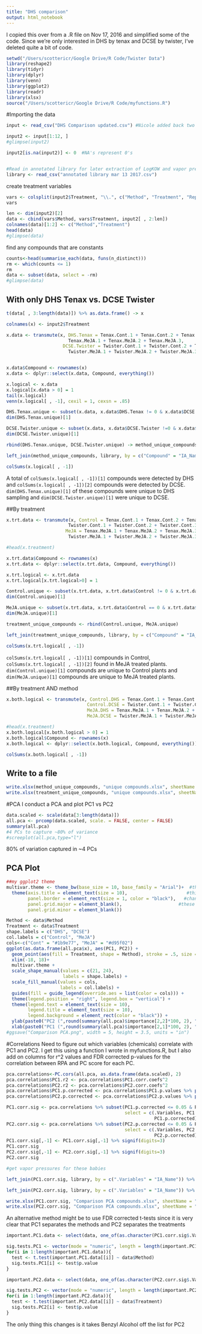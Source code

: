 ```yaml
---
title: "DHS comparison"
output: html_notebook
---
```


I copied this over from a .R file on Nov 17, 2016 and simplified some of the code. Since we're only interested in DHS by tenax and DCSE by twister, I've deleted quite a bit of code.

```r
setwd("/Users/scottericr/Google Drive/R Code/Twister Data")
library(reshape2)
library(tidyr)
library(dplyr)
library(venn)
library(ggplot2)
library(readr)
library(xlsx)
source("/Users/scottericr/Google Drive/R Code/myfunctions.R")
```
#Importing the data

```r
input <- read_csv("DHS Comparison updated.csv") #Nicole added back two compounds she previously removed as contaminants.  They're not actually contaminants.

input2 <- input[1:12, ]
#glimpse(input2)

input2[is.na(input2)] <- 0  #NA's represent 0's


#Read in annotated library for later extraction of LogKOW and vapor pressure
library <- read_csv("annotated library mar 13 2017.csv")

```

create treatment variables
```r
vars <- colsplit(input2$Treatment, "\\.", c("Method", "Treatment", "Rep"))
vars

len <- dim(input2)[2]
data <- cbind(vars$Method, vars$Treatment, input2[ , 2:len])
colnames(data)[1:2] <- c("Method","Treatment")
head(data)
#glimpse(data)
```

find any compounds that are constants
```r
counts<-head(summarise_each(data, funs(n_distinct)))
rm <- which(counts <= 1)
rm
data <- subset(data, select = -rm)
#glimpse(data)
```

## With only DHS Tenax vs. DCSE Twister
```r
t(data[ , 3:length(data)]) %>% as.data.frame() -> x

colnames(x) <- input2$Treatment

x.data <- transmute(x, DHS.Tenax = Tenax.Cont.1 + Tenax.Cont.2 + Tenax.Cont.3 + 
                       Tenax.MeJA.1 + Tenax.MeJA.2 + Tenax.MeJA.3, 
                     DCSE.Twister = Twister.Cont.1 + Twister.Cont.2 + Twister.Cont.3 + 
                       Twister.MeJA.1 + Twister.MeJA.2 + Twister.MeJA.3)


x.data$Compound <- rownames(x)
x.data <- dplyr::select(x.data, Compound, everything())

x.logical <- x.data
x.logical[x.data > 0] = 1
tail(x.logical)
venn(x.logical[ , -1], cexil = 1, cexsn = .85)

DHS.Tenax.unique <- subset(x.data, x.data$DHS.Tenax != 0 & x.data$DCSE.Twister == 0)
dim(DHS.Tenax.unique)[1]

DCSE.Twister.unique <- subset(x.data, x.data$DCSE.Twister !=0 & x.data$DHS.Tenax == 0)
dim(DCSE.Twister.unique)[1]

rbind(DHS.Tenax.unique, DCSE.Twister.unique) -> method_unique_compounds

left_join(method_unique_compounds, library, by = c("Compound" = "IA_Name")) %>% select(Compound, DHS.Tenax, DCSE.Twister, Log_P, LogP_Type, Vapor_Pressure, Vapor_Pressure_At) -> method_unique_compounds

colSums(x.logical[ , -1])
```
A total of `colSums(x.logical[ , -1])[1]` compounds were detected by DHS and `colSums(x.logical[ , -1])[2]` compounds were detected by DCSE.  `dim(DHS.Tenax.unique)[1]` of these compounds were unique to DHS sampling and `dim(DCSE.Twister.unique)[1]` were unique to DCSE.

##By treatment
```r
x.trt.data <- transmute(x, Control = Tenax.Cont.1 + Tenax.Cont.2 + Tenax.Cont.3 + 
                       Twister.Cont.1 + Twister.Cont.2 + Twister.Cont.3,
                      MeJA = Tenax.MeJA.1 + Tenax.MeJA.2 + Tenax.MeJA.3 + 
                       Twister.MeJA.1 + Twister.MeJA.2 + Twister.MeJA.3)

#head(x.treatment)

x.trt.data$Compound <- rownames(x)
x.trt.data <- dplyr::select(x.trt.data, Compound, everything())

x.trt.logical <- x.trt.data
x.trt.logical[x.trt.logical>0] = 1

Control.unique <- subset(x.trt.data, x.trt.data$Control != 0 & x.trt.data$MeJA == 0)
dim(Control.unique)[1]

MeJA.unique <- subset(x.trt.data, x.trt.data$Control == 0 & x.trt.data$MeJA != 0)
dim(MeJA.unique)[1]

treatment_unique_compounds <- rbind(Control.unique, MeJA.unique)

left_join(treatment_unique_compounds, library, by = c("Compound" = "IA_Name")) %>% select(Compound, Control, MeJA, Log_P, LogP_Type, Vapor_Pressure, Vapor_Pressure_At) -> treatment_unique_compounds

colSums(x.trt.logical[ , -1])
```
`colSums(x.trt.logical[ , -1])[1]` compounds in Control, `colSums(x.trt.logical[ , -1])[2]` found in MeJA treated plants.  `dim(Control.unique)[1]` compounds are unique to Control plants and `dim(MeJA.unique)[1]` compounds are unique to MeJA treated plants.


##By treatment AND method
```r
x.both.logical <- transmute(x, Control.DHS = Tenax.Cont.1 + Tenax.Cont.2 + Tenax.Cont.3,
                              Control.DCSE = Twister.Cont.1 + Twister.Cont.2 + Twister.Cont.3,
                              MeJA.DHS = Tenax.MeJA.1 + Tenax.MeJA.2 + Tenax.MeJA.3, 
                              MeJA.DCSE = Twister.MeJA.1 + Twister.MeJA.2 + Twister.MeJA.3)

#head(x.treatment)
x.both.logical[x.both.logical > 0] = 1
x.both.logical$Compound <- rownames(x)
x.both.logical <- dplyr::select(x.both.logical, Compound, everything())

colSums(x.both.logical[ , -1])
```

## Write to a file
```r
write.xlsx(method_unique_compounds, "unique compounds.xlsx", sheetName = "By Method", row.names = FALSE)
write.xlsx(treatment_unique_compounds, "unique compounds.xlsx", sheetName = "By Treatment", row.names = FALSE, append = TRUE)
```

#PCA
I conduct a PCA and plot PC1 vs PC2
```r
data.scaled <- scale(data[3:length(data)])
all.pca <- prcomp(data.scaled, scale. = FALSE, center = FALSE)
summary(all.pca)
#4 PCs to capture ~80% of variance
#screeplot(all.pca,type="l")
```
80% of variation captured in ~4 PCs

## PCA Plot
```r
##my ggplot2 theme
multivar.theme <- theme_bw(base_size = 10, base_family = "Arial")+  #this changes the default text size and font
  theme(axis.title = element_text(size = 10),                      #this sets a different font size for the axis labels
        panel.border = element_rect(size = 1, color = "black"),   #change size= here to change border size
        panel.grid.major = element_blank(),                     #these two lines make the grid lines go away
        panel.grid.minor = element_blank())

```

```r
Method <- data$Method
Treatment <- data$Treatment
shape.labels = c("DHS", "DCSE")
col.labels = c("Control", "MeJA")
cols<-c("Cont" = "#1b9e77", "MeJA" = "#d95f02")
ggplot(as.data.frame(all.pca$x), aes(PC1, PC2)) + 
  geom_point(aes(fill = Treatment, shape = Method), stroke = .5, size = I(3)) + 
  xlim(-18, 18)+
  multivar.theme + 
  scale_shape_manual(values = c(21, 24), 
                     labels = shape.labels) +
  scale_fill_manual(values = cols, 
                    labels = col.labels) +
  guides(fill = guide_legend(override.aes = list(color = cols))) +
  theme(legend.position = "right", legend.box = "vertical") +
  theme(legend.text = element_text(size = 10), 
        legend.title = element_text(size = 10),
        legend.background = element_rect(color = "black")) +
  ylab(paste0("PC2 (",round(summary(all.pca)$importance[2,2]*100, 2), "%)")) + 
  xlab(paste0("PC1 (",round(summary(all.pca)$importance[2,1]*100, 2), "%)"))
#ggsave("Comparison PCA.png", width = 5, height = 3.5, units = "in")
```


#Correlations
Need to figure out which variables (chemicals) correlate with PC1 and PC2.  I get this using a function I wrote in myfunctions.R, but I also add on columns for r^2 values and FDR corrected p-values for the correlation between RPA and PC score for each PC.



```r
pca.correlations<-PC.cors(all.pca, as.data.frame(data.scaled), 2)
pca.correlations$PC1.r2 <- pca.correlations$PC1.corr.coefs^2
pca.correlations$PC2.r2 <- pca.correlations$PC2.corr.coefs^2
pca.correlations$PC1.p.corrected <- pca.correlations$PC1.p.values %>% p.adjust(method="fdr")
pca.correlations$PC2.p.corrected <- pca.correlations$PC2.p.values %>% p.adjust(method="fdr")

PC1.corr.sig <- pca.correlations %>% subset(PC1.p.corrected <= 0.05 & PC1.r2 >= 0.8, 
                                            select = c(.Variables, PC1.corr.coefs, PC1.r2,
                                                       PC1.p.corrected))
PC2.corr.sig <- pca.correlations %>% subset(PC2.p.corrected <= 0.05 & PC2.r2 >= 0.8,
                                            select = c(.Variables, PC2.corr.coefs, PC2.r2,
                                                       PC2.p.corrected))
PC1.corr.sig[,-1] <- PC1.corr.sig[,-1] %>% signif(digits=3)
PC1.corr.sig
PC2.corr.sig[,-1] <- PC2.corr.sig[,-1] %>% signif(digits=3)
PC2.corr.sig

#get vapor pressures for these babies

left_join(PC1.corr.sig, library, by = c(".Variables" = "IA_Name")) %>% select(Compound = .Variables, PC1.corr.coefs, PC1.r2, PC1.p.corrected, Log_P, LogP_Type, Vapor_Pressure, Vapor_Pressure_At) -> PC1.corr.sig

left_join(PC2.corr.sig, library, by = c(".Variables" = "IA_Name")) %>% select(Compound = .Variables, PC2.corr.coefs, PC2.r2, PC2.p.corrected, Log_P, LogP_Type, Vapor_Pressure, Vapor_Pressure_At) -> PC2.corr.sig

write.xlsx(PC1.corr.sig, "Comparison PCA compounds.xlsx", sheetName = "PC1", col.names = TRUE, row.names = FALSE)
write.xlsx(PC2.corr.sig, "Comparison PCA compounds.xlsx", sheetName = "PC2", col.names = TRUE, row.names = FALSE, append = TRUE)
```

An alternative method might be to use FDR corrected t-tests since it is very clear that PC1 separates the methods and PC2 separates the treatments

```r

important.PC1.data <- select(data, one_of(as.character(PC1.corr.sig$.Variables)))

sig.tests.PC1 <- vector(mode = "numeric", length = length(important.PC1.data))
for(i in 1:length(important.PC1.data)){
  test <- t.test(important.PC1.data[[i]] ~ data$Method)
  sig.tests.PC1[i] <- test$p.value
}

important.PC2.data <- select(data, one_of(as.character(PC2.corr.sig$.Variables)))

sig.tests.PC2 <- vector(mode = "numeric", length = length(important.PC2.data))
for(i in 1:length(important.PC2.data)){
  test <- t.test(important.PC2.data[[i]] ~ data$Treatment)
  sig.tests.PC2[i] <- test$p.value
}
```
The only thing this changes is it takes Benzyl Alcohol off the list for PC2
